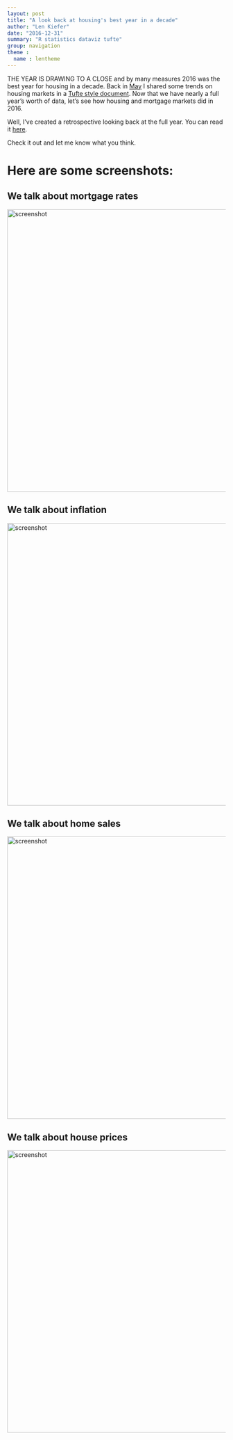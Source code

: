 ```yaml
---
layout: post
title: "A look back at housing's best year in a decade"
author: "Len Kiefer"
date: "2016-12-31"
summary: "R statistics dataviz tufte"
group: navigation
theme :
  name : lentheme
---
```

THE YEAR IS DRAWING TO A CLOSE and by many measures 2016 was the best year for housing in a decade. Back in [May]({{ site.url}}/chartbooks/may2016/index.html) I shared some trends on housing markets in a [Tufte style document](http://rmarkdown.rstudio.com/tufte_handout_format.html).  Now that we have nearly a full year's worth of data, let's see how housing and mortgage markets did in 2016.

Well, I've created a retrospective looking back at the full year.  You can read it [here]({{ site.url}}/chartbooks/dec2016/index.html). 

Check it out and let me know what you think.

# Here are some screenshots:

## We talk about mortgage rates
<img src="{{ site.url }}/img/charts_dec_31_2016/chart1.PNG" alt="screenshot"  style="width: 650px;"/>

## We talk about inflation
<img src="{{ site.url }}/img/charts_dec_31_2016/chart2.PNG" alt="screenshot"  style="width: 650px;"/>

## We talk about home sales
<img src="{{ site.url }}/img/charts_dec_31_2016/chart3.PNG" alt="screenshot"   style="width: 650px;" />

## We talk about house prices
<img src="{{ site.url }}/img/charts_dec_31_2016/chart4.PNG" alt="screenshot"  style="width: 650px;" />

